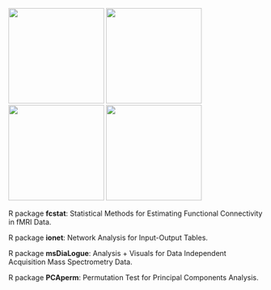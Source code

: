 [![](/image/fcstat.png){height="5cm"}](https://shiying-xiao.com/fcstat)
[![](/image/ionet.png){height="5cm"}](https://shiying-xiao.com/ionet)
[![](/image/msDiaLogue.png){height="5cm"}](https://uconn-scs.github.io/msDiaLogue)
[![](/image/PCAperm.png){height="5cm"}](https://shiying-xiao.com/PCAperm)


R package **fcstat**: Statistical Methods for Estimating Functional Connectivity in fMRI Data.

R package **ionet**: Network Analysis for Input-Output Tables.

R package **msDiaLogue**: Analysis + Visuals for Data Independent Acquisition Mass Spectrometry Data.

R package **PCAperm**: Permutation Test for Principal Components Analysis.
